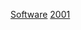 {{Year by category
| m = 2
| c = 0
| d = 0
| y = 1
| cat = 软件
| in = 
| parent = 2000年代软件
| subcat = 2001年作品
| sortkey = Software
}}

[[Category:2001年计算机科学|Software]]
[[Category:各年软件|2001]]